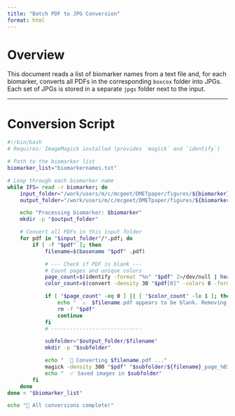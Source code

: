 ```yaml
---
title: "Batch PDF to JPG Conversion"
format: html
---
```


# Overview

This document reads a list of biomarker names from a text file and, for each biomarker,
converts all PDFs in the corresponding `boxcox` folder into JPGs.  
Each set of JPGs is stored in a separate `jpgs` folder next to the input.

---

# Conversion Script

```bash
#!/bin/bash
# Requires: ImageMagick installed (provides `magick` and `identify`)

# Path to the biomarker list
biomarker_list="biomarkernames.txt"

# Loop through each biomarker name
while IFS= read -r biomarker; do
    input_folder="/work/users/m/c/mcgeet/DMETpaper/figures/${biomarker}/boxcox"
    output_folder="/work/users/m/c/mcgeet/DMETpaper/figures/${biomarker}/jpgs"

    echo "Processing biomarker: $biomarker"
    mkdir -p "$output_folder"

    # Convert all PDFs in this input folder
    for pdf in "$input_folder"/*.pdf; do
        if [ -f "$pdf" ]; then
            filename=$(basename "$pdf" .pdf)

            # --- Check if PDF is blank ---
            # Count pages and unique colors
            page_count=$(identify -format "%n" "$pdf" 2>/dev/null | head -n 1)
            color_count=$(convert -density 30 "$pdf[0]" -colors 8 -format "%k" info: 2>/dev/null)

            if [ "$page_count" -eq 0 ] || [ "$color_count" -le 1 ]; then
                echo "  ⚠️  $filename.pdf appears to be blank. Removing..."
                rm -f "$pdf"
                continue
            fi
            # -----------------------------

            subfolder="$output_folder/$filename"
            mkdir -p "$subfolder"

            echo "  📄 Converting $filename.pdf ..."
            magick -density 300 "$pdf" "$subfolder/${filename}_page_%03d.jpg"
            echo "  ✅ Saved images in $subfolder"
        fi
    done
done < "$biomarker_list"

echo "🎉 All conversions complete!"
```
